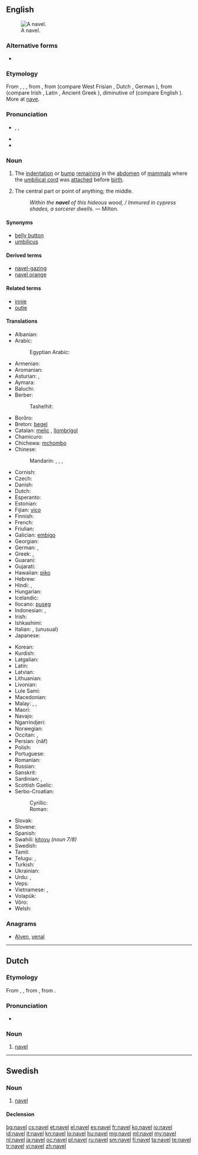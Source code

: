 ==English==
{{wikipedia}}
[[Image:Ombelico Femminile.jpg|thumb|A navel.]]

===Alternative forms===
* {{l|en|navil}} {{qualifier|obsolete}}

===Etymology===
From {{etyl|enm}}, {{term|navel|lang=enm}}, {{term|navele|lang=enm}}, from {{etyl|ang}} {{term|nafela|lang=ang}}, from {{etyl|gem-pro|en}} {{recons|nabalô|lang=gem-pro}} (compare West Frisian {{term|nâle|lang=fy}}, Dutch {{term|navel|lang=nl}}, German {{term|Nabel|lang=de}}), from {{etyl|ine-pro|en}} {{recons|h₃nobʰilos|lang=ine-pro}} (compare Irish {{term|imleac|lang=ga}}, Latin {{term|umbilicus|lang=la}}, Ancient Greek {{term|ὀμφαλός||tr=omphalós|lang=grc}}), diminutive of {{recons|h₃nobʰ-|lang=ine-pro}} (compare English {{term|nave|lang=en}}). More at [[nave]].

===Pronunciation===
* {{enPR|nā'vəl}}, {{IPA|/ˈneɪvəl/}}, {{X-SAMPA|/"neIv@l/}}
* {{rhymes|eɪvəl}}
* {{homophones|naval}}

===Noun===
{{en-noun}}

# {{anatomy}} The [[indentation]] or [[bump]] [[remain]]ing in the [[abdomen]] of [[mammal]]s where the [[umbilical cord]] was [[attach]]ed before [[birth]].
# The central part or point of anything; the middle.
#: ''Within the '''navel''' of this hideous wood, / Immured in cypress shades, a sorcerer dwells.'' &mdash; Milton.

====Synonyms====
* [[belly button]] {{qualifier|colloquial}}
* [[umbilicus]]

====Derived terms====
* [[navel-gazing]]
* [[navel orange]]

====Related terms====
* [[innie]]
* [[outie]]

====Translations====
{{trans-top|remnant of umbilical cord}}
* Albanian: {{t-|sq|kërthizë|f}}
* Arabic: {{t-|ar|سرة|f|alt=سُرّة|tr=súrra}}
*: Egyptian Arabic: {{tø|arz|سرة|f|tr=sora|sc=Arab}}
* Armenian: {{t-|hy|պորտ|tr=port}}
* Aromanian: {{t-|rup|buric}}
* Asturian: {{t-|ast|embeligru|m}}, {{t-|ast|ombligu|m}}
* Aymara: {{t-|ay|kururu}}
* Baluchi: {{tø|bal|ناپگ|tr=nápag}}
* Berber:
*: Tashelhit: {{tø|shi|abuḍ|m}}
* Borôro: {{tø|bor|künabo}}
* Breton: [[begel]]
* Catalan: [[melic]] {{m}}, [[llombrígol]] {{m}}
* Chamicuro: {{tø|ccc|mocho}}
* Chichewa: [[mchombo]]
* Chinese:
*: Mandarin: {{t|cmn|肚臍|sc=Hani}},  {{t|cmn|肚脐|tr=dùqí|sc=Hani}},  {{t-|cmn|臍|sc=Hani}},  {{t-|cmn|脐|tr=qí|sc=Hani}}
* Cornish: {{t-|kw|begel|m}}
* Czech: {{t+|cs|pupek|m}}
* Danish: {{t-|da|navle|c}}
* Dutch: {{t+|nl|navel|m}}
* Esperanto: {{t-|eo|umbiliko}}
* Estonian: {{t+|et|naba}}
* Fijian: [[vico]]
* Finnish: {{t+|fi|napa}}
* French: {{t+|fr|nombril|m}}
* Friulian: {{tø|fur|umbričon}}
* Galician: [[embigo]] {{m}}
* Georgian: {{t-|ka|ჭიპი|tr=čʻipi|sc=Geor}}
* German: {{t+|de|Bauchnabel|m}}, {{t+|de|Nabel|m}}
* Greek: {{t+|el|ομφαλός|m|tr=omfalós}},  {{qualifier|colloquial}} {{t+|el|αφαλός|m|tr=afalós}}
* Guaraní: {{t|gn|puru'â}}
* Gujarati: {{t+|gu|નાભિ|sc=Gujr|tr=nābhi}}
* Hawaiian: [[piko]]
* Hebrew: {{t+|he|טבור|tr=tabúr|sc=Hebr}}
* Hindi: {{t-|hi|नाभि|f|tr=nābhi}}, {{t-|hi|नाफ़|f|tr=nāf}}
* Hungarian: {{t+|hu|köldök}}
* Icelandic: {{t+|is|nafli|m}}
* Ilocano: [[puseg]]
* Indonesian: {{t+|id|pusat}}, {{t+|id|pusar}}
* Irish: {{t-|ga|imleac|f}}
* Ishkashimi: {{tø|isk|ناف|tr=nāf}}
* Italian: {{t+|it|ombelico|m}}, (unusual) {{t-|it|onfalo|m}}
* Japanese: {{t+|ja|臍|tr=[[へそ]], heso}}
{{trans-mid}}
* Korean: {{t+|ko|배꼽|tr=baekkop}}
* Kurdish: {{t+|ku|navik|f}}
* Latgalian: {{tø|ltg|pupona}}
* Latin: {{t-|la|umbilicus|m}}
* Latvian: {{t-|lv|naba}}
* Lithuanian: {{t-|lt|bamba}}
* Livonian: {{tø|liv|nabā}}
* Lule Sami: {{tø|smj|náhpe}}
* Macedonian: {{t-|mk|папок|m}}
* Malay: {{t-|ms|pusat}}, {{t-|ms|pusar}}, {{t-|ms|pusar}}
* Maori: {{t-|mi|pito}}
* Navajo: {{tø|nv|atsʼééʼ}}
* Ngarrindjeri: {{tø|nay|pulanggi}}
* Norwegian: {{t-|no|navle|m}}
* Occitan: {{t+|oc|embonilh}}, {{t+|oc|monilh}}
* Persian: {{fa-Arab|[[ناف]]}} (nâf)
* Polish: {{t+|pl|pępek|m}}
* Portuguese: {{t+|pt|umbigo|m}}
* Romanian: {{t+|ro|buric|n}}
* Russian: {{t+|ru|пупок|m|tr=pupók}}
* Sanskrit: {{t-|sa|नाभि|f|tr=nābhi}}
* Sardinian: {{t-|sc|imbílicu}}, {{t-|sc|imbírigu}}
* Scottish Gaelic: {{t-|gd|imleag|f}}
* Serbo-Croatian:
*: Cyrillic: {{t-|sh|пупак|alt=пу̏пак|m|sc=Cyrl}}
*: Roman: {{t-|sh|pupak|alt=pȕpak|m}}
* Slovak: {{t-|sk|pupok|m}}
* Slovene: {{t+|sl|popek|m|alt=pópek}}
* Spanish: {{t+|es|ombligo|m}}
* Swahili: [[kitovu]] ''(noun 7/8)''
* Swedish: {{t-|sv|navel|c}}
* Tamil: {{t+|ta|தொப்புள்|tr=toppul}}
* Telugu: {{t+|te|నాభి|tr=nAbhi}}, {{t+|te|బొడ్డు|tr=boDDu}}
* Turkish: {{t+|tr|göbek}}
* Ukrainian: {{t-|uk|пупок|m|tr=pupók}}
* Urdu: {{t-|ur|نابھی|f|tr=nābhi}}, {{t-|ur|ناف|f|tr=nāf}}
* Veps: {{tø|vep|naba}}
* Vietnamese: {{t+|vi|rốn}},  {{t+|vi|rún}}
* Volapük: {{t-|vo|numbril}}
* Võro: {{tø|vro|naba}}
* Welsh: {{t-|cy|bogail}}
{{trans-bottom}}

===Anagrams===
* [[Alven#English|Alven]], [[venal#English|venal]]

----

==Dutch==

===Etymology===
From {{etyl|dum|nl}} {{term|navele|lang=dum}}, {{term|navel|lang=dum}}, from {{etyl|odt|nl}} {{recons|navalo|lang=odt}}, from {{etyl|gem-pro|nl}} {{recons|nabalô|lang=gem-pro}}.

===Pronunciation===
* {{audio|Nl-navel.ogg|audio}}

===Noun===
{{nl-noun|m|navels|naveltje}}

# [[#English|navel]]

----

==Swedish==
{{wikipedia|lang=sv}}

===Noun===
{{sv-noun|g=c}}

# [[#English|navel]]

====Declension====
{{sv-noun-irreg-c|navel|naveln|navlar|navlarna}}

[[bg:navel]]
[[cs:navel]]
[[et:navel]]
[[el:navel]]
[[es:navel]]
[[fr:navel]]
[[ko:navel]]
[[io:navel]]
[[id:navel]]
[[it:navel]]
[[kn:navel]]
[[lo:navel]]
[[hu:navel]]
[[mg:navel]]
[[ml:navel]]
[[my:navel]]
[[nl:navel]]
[[ja:navel]]
[[oc:navel]]
[[pl:navel]]
[[ru:navel]]
[[sm:navel]]
[[fi:navel]]
[[ta:navel]]
[[te:navel]]
[[tr:navel]]
[[vi:navel]]
[[zh:navel]]